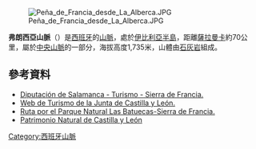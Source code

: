 [[Image:Peña_de_Francia_desde_La_Alberca.JPG|right]]

'''弗朗西亞山脈'''（{{lang-es|Sierra de Francia}}）是[[西班牙|西班牙]]的[[山脈|山脈]]，處於[[伊比利亞半島|伊比利亞半島]]，距離[[薩拉曼卡|薩拉曼卡]]約70公里，屬於[[中央山脈_(伊比利亞半島)|中央山脈]]的一部分，海拔高度1,735米，山體由[[石灰岩|石灰岩]]組成。

==參考資料==
* [http://www.dipsanet.es/turismo/comarcas/sierradefrancia.htm Diputación de Salamanca - Turismo - Sierra de Francia.] {{Wayback|url=http://www.dipsanet.es/turismo/comarcas/sierradefrancia.htm |date=20090312032456 }}
* [https://web.archive.org/web/20070927080532/http://www.turismocastillayleon.com/cm/tkRegion?pgseed=1155908424480&locale=es_ES&textOnly=false&idContent=7679&region=Sierra+de+Francia Web de Turismo de la Junta de Castilla y León.]
* [https://web.archive.org/web/20090201012749/http://turismociudadrodrigo.com/rutas3.htm Ruta por el Parque Natural Las Batuecas-Sierra de Francia.]
* [https://web.archive.org/web/20080220182140/http://www.patrimonionatural.org/ren/batuecas.html Patrimonio Natural de Castilla y León]

{{coord|40|15|N|6|00|W|region:ES_type:city_source:GNS-enwiki|display=title}}

{{Spain-geo-stub}}
[[Category:西班牙山脈|Category:西班牙山脈]]